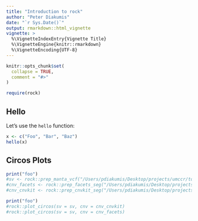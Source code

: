 ```yaml
---
title: "Introduction to rock"
author: "Peter Diakumis"
date: "`r Sys.Date()`"
output: rmarkdown::html_vignette
vignette: >
  %\VignetteIndexEntry{Vignette Title}
  %\VignetteEngine{knitr::rmarkdown}
  %\VignetteEncoding{UTF-8}
---
```


```r
knitr::opts_chunk$set(
  collapse = TRUE,
  comment = "#>"
)
```

```r
require(rock)
```

## Hello

Let's use the `hello` function:

```r
x <- c("Foo", "Bar", "Baz")
hello(x)
```

## Circos Plots

```r
print("foo")
#sv <- rock::prep_manta_vcf("/Users/pdiakumis/Desktop/projects/umccr/tothill_projects/data/a5/vcf/structural/E019-manta.vcf.gz")
#cnv_facets <- rock::prep_facets_seg("/Users/pdiakumis/Desktop/projects/umccr/tothill_projects/data/a5/facets/batch1/E019/E019_cval_150_fit.rds")
#cnv_cnvkit <- rock::prep_cnvkit_seg("/Users/pdiakumis/Desktop/projects/umccr/tothill_projects/data/a5/structural/E019-cnvkit-call.cns")
```

```r
print("foo")
#rock::plot_circos(sv = sv, cnv = cnv_cnvkit)
#rock::plot_circos(sv = sv, cnv = cnv_facets)
```

